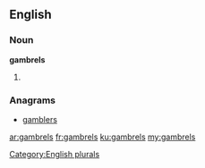 ==English==

===Noun===
'''gambrels'''

# {{plural of|gambrel}}

===Anagrams===
* [[gamblers#English|gamblers]]

[[Category:English plurals]]

[[ar:gambrels]]
[[fr:gambrels]]
[[ku:gambrels]]
[[my:gambrels]]